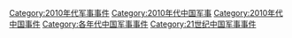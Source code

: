 [[Category:2010年代军事事件|Category:2010年代军事事件]]
[[Category:2010年代中国军事|Category:2010年代中国军事]]
[[Category:2010年代中国事件|Category:2010年代中国事件]]
[[Category:各年代中国军事事件|Category:各年代中国军事事件]]
[[Category:21世纪中国军事事件|Category:21世纪中国军事事件]]